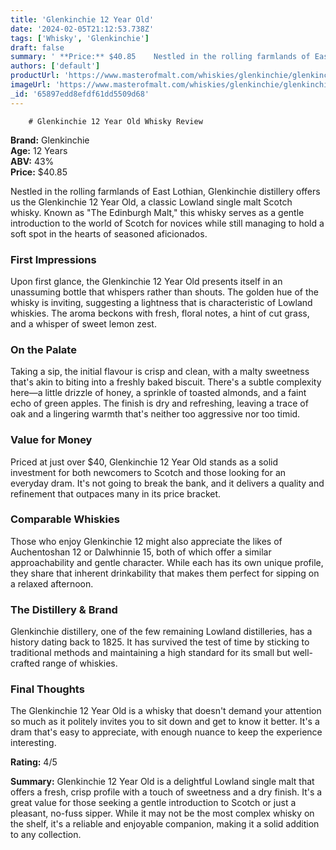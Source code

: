 ```yaml
---
title: 'Glenkinchie 12 Year Old'
date: '2024-02-05T21:12:53.738Z'
tags: ['Whisky', 'Glenkinchie']
draft: false
summary: ' **Price:** $40.85    Nestled in the rolling farmlands of East Lothian, Glenkinchie distillery offers us the Glenkinchie 12 Year O...'
authors: ['default']
productUrl: 'https://www.masterofmalt.com/whiskies/glenkinchie/glenkinchie-12-year-old-whisky/'
imageUrl: 'https://www.masterofmalt.com/whiskies/glenkinchie/glenkinchie-12-year-old-whisky.jpg'
_id: '65897edd8efdf61dd5509d68'
---
```


        # Glenkinchie 12 Year Old Whisky Review

**Brand:** Glenkinchie  
**Age:** 12 Years  
**ABV:** 43%  
**Price:** $40.85

Nestled in the rolling farmlands of East Lothian, Glenkinchie distillery offers us the Glenkinchie 12 Year Old, a classic Lowland single malt Scotch whisky. Known as "The Edinburgh Malt," this whisky serves as a gentle introduction to the world of Scotch for novices while still managing to hold a soft spot in the hearts of seasoned aficionados.

### First Impressions

Upon first glance, the Glenkinchie 12 Year Old presents itself in an unassuming bottle that whispers rather than shouts. The golden hue of the whisky is inviting, suggesting a lightness that is characteristic of Lowland whiskies. The aroma beckons with fresh, floral notes, a hint of cut grass, and a whisper of sweet lemon zest.

### On the Palate

Taking a sip, the initial flavour is crisp and clean, with a malty sweetness that's akin to biting into a freshly baked biscuit. There's a subtle complexity here—a little drizzle of honey, a sprinkle of toasted almonds, and a faint echo of green apples. The finish is dry and refreshing, leaving a trace of oak and a lingering warmth that's neither too aggressive nor too timid.

### Value for Money

Priced at just over $40, Glenkinchie 12 Year Old stands as a solid investment for both newcomers to Scotch and those looking for an everyday dram. It's not going to break the bank, and it delivers a quality and refinement that outpaces many in its price bracket.

### Comparable Whiskies

Those who enjoy Glenkinchie 12 might also appreciate the likes of Auchentoshan 12 or Dalwhinnie 15, both of which offer a similar approachability and gentle character. While each has its own unique profile, they share that inherent drinkability that makes them perfect for sipping on a relaxed afternoon.

### The Distillery & Brand

Glenkinchie distillery, one of the few remaining Lowland distilleries, has a history dating back to 1825. It has survived the test of time by sticking to traditional methods and maintaining a high standard for its small but well-crafted range of whiskies.

### Final Thoughts

The Glenkinchie 12 Year Old is a whisky that doesn't demand your attention so much as it politely invites you to sit down and get to know it better. It's a dram that's easy to appreciate, with enough nuance to keep the experience interesting.

**Rating:** 4/5

**Summary:** Glenkinchie 12 Year Old is a delightful Lowland single malt that offers a fresh, crisp profile with a touch of sweetness and a dry finish. It's a great value for those seeking a gentle introduction to Scotch or just a pleasant, no-fuss sipper. While it may not be the most complex whisky on the shelf, it's a reliable and enjoyable companion, making it a solid addition to any collection.
